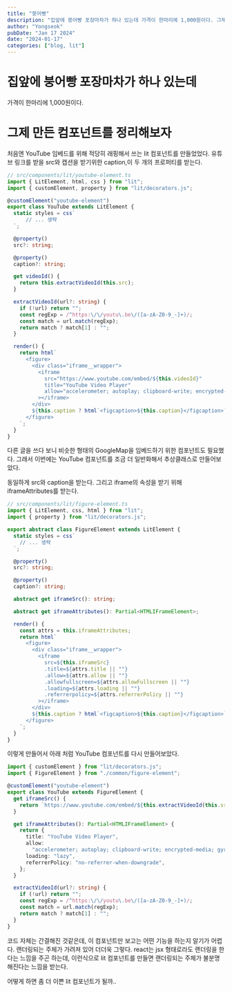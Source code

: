 ```yaml
---
title: "붕어빵"
description: "집앞에 붕어빵 포장마차가 하나 있는데 가격이 한마리에 1,000원이다. 그제 만든 컴포넌트를 정리해보자 처음엔 YouTube 임베드를 위해 적당히 래핑해서 쓰는 lit 컴포넌트를 만들었었다. 유튜브 링크를 받을 src와 캡션을 받기위한 caption,이 두 개의 프로퍼티를 받는다."
author: "Yongseok"
pubDate: "Jan 17 2024"
date: "2024-01-17"
categories: ["blog, lit"]
---
```



# 집앞에 붕어빵 포장마차가 하나 있는데

가격이 한마리에 1,000원이다. 

# 그제 만든 컴포넌트를 정리해보자

처음엔 YouTube 임베드를 위해 적당히 래핑해서 쓰는 lit 컴포넌트를 만들었었다.
유튜브 링크를 받을 src와 캡션을 받기위한 caption,이 두 개의 프로퍼티를 받는다.

```typescript
// src/components/lit/youtube-element.ts
import { LitElement, html, css } from "lit";
import { customElement, property } from "lit/decorators.js";

@customElement("youtube-element")
export class YouTube extends LitElement {
  static styles = css`
      // ... 생략
  `;

  @property()
  src?: string;

  @property()
  caption?: string;

  get videoId() {
    return this.extractVideoId(this.src);
  }

  extractVideoId(url?: string) {
    if (!url) return "";
    const regExp = /^https:\/\/youtu\.be\/([a-zA-Z0-9_-]+)/;
    const match = url.match(regExp);
    return match ? match[1] : "";
  }

  render() {
    return html`
      <figure>
        <div class="iframe__wrapper">
          <iframe
            src="https://www.youtube.com/embed/${this.videoId}"
            title="YouTube Video Player"
            allow="accelerometer; autoplay; clipboard-write; encrypted-media; gyroscope; picture-in-picture"
          ></iframe>
        </div>
        ${this.caption ? html`<figcaption>${this.caption}</figcaption>` : ""}
      </figure>
    `;
  }
}
```

다른 글을 쓰다 보니 비슷한 형태의 GoogleMap을 임베드하기 위한 컴포넌트도 필요했다.
그래서 이번에는 YouTube 컴포넌트를 조금 더 일반화해서 추상클래스로 만들어보았다.

동일하게 src와 caption을 받는다. 그리고 iframe의 속성을 받기 위해 iframeAttributes를 받는다.


```typescript
// src/components/lit/figure-element.ts
import { LitElement, css, html } from "lit";
import { property } from "lit/decorators.js";

export abstract class FigureElement extends LitElement {
  static styles = css`
    // ... 생략
  `;

  @property()
  src?: string;

  @property()
  caption?: string;

  abstract get iframeSrc(): string;

  abstract get iframeAttributes(): Partial<HTMLIFrameElement>;

  render() {
    const attrs = this.iframeAttributes;
    return html`
      <figure>
        <div class="iframe__wrapper">
          <iframe
            src=${this.iframeSrc}
            .title=${attrs.title || ""}
            .allow=${attrs.allow || ""}
            .allowfullscreen=${attrs.allowFullscreen || ""}
            .loading=${attrs.loading || ""}
            .referrerpolicy=${attrs.referrerPolicy || ""}
          ></iframe>
        </div>
        ${this.caption ? html`<figcaption>${this.caption}</figcaption>` : ""}
      </figure>
    `;
  }
}
```

이렇게 만들어서 아래 처럼 YouTube 컴포넌트를 다시 만들어보았다.

```typescript
import { customElement } from "lit/decorators.js";
import { FigureElement } from "./common/figure-element";

@customElement("youtube-element")
export class YouTube extends FigureElement {
  get iframeSrc() {
    return `https://www.youtube.com/embed/${this.extractVideoId(this.src)}`;
  }

  get iframeAttributes(): Partial<HTMLIFrameElement> {
    return {
      title: "YouTube Video Player",
      allow:
        "accelerometer; autoplay; clipboard-write; encrypted-media; gyroscope; picture-in-picture",
      loading: "lazy",
      referrerPolicy: "no-referrer-when-downgrade",
    };
  }

  extractVideoId(url?: string) {
    if (!url) return "";
    const regExp = /^https:\/\/youtu\.be\/([a-zA-Z0-9_-]+)/;
    const match = url.match(regExp);
    return match ? match[1] : "";
  }
}
```

코드 자체는 간결해진 것같은데, 이 컴포넌트만 보고는 어떤 기능을 하는지 알기가 어렵다.
랜더링되는 주체가 가려져 있어 더더욱 그렇다. react는 jsx 형태로라도 랜더링을 한다는 느낌을 주곤 하는데,
이런식으로 lit 컴포넌트를 만들면 랜더링되는 주체가 불분명해진다는 느낌을 받는다.

어떻게 하면 좀 더 이쁜 lit 컴포넌트가 될까..




<YouTube src="https://youtu.be/-om5KeRqfq4?si=H-PkLgafhbh2wIgC" 
  caption="Creep - Radiohead"
/>